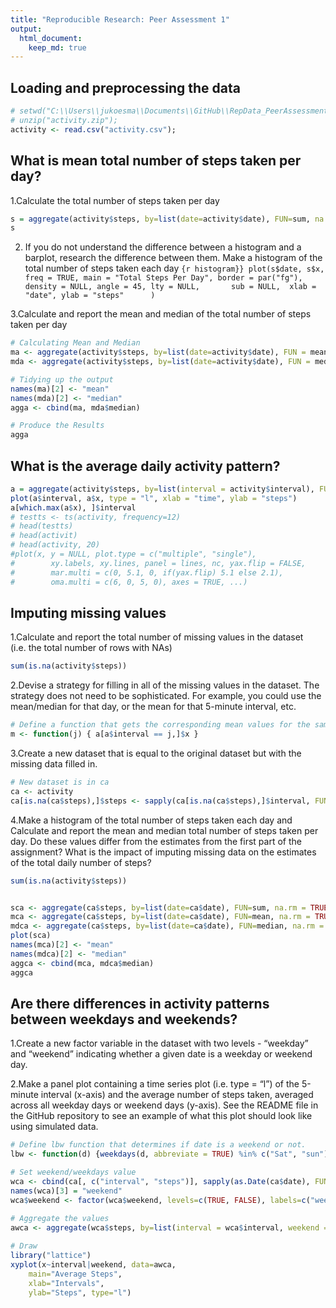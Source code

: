 ```yaml
---
title: "Reproducible Research: Peer Assessment 1"
output: 
  html_document:
    keep_md: true
---
```



## Loading and preprocessing the data
```r
# setwd("C:\\Users\\jukoesma\\Documents\\GitHub\\RepData_PeerAssessment1");
# unzip("activity.zip");
activity <- read.csv("activity.csv");
```
## What is mean total number of steps taken per day?

1.Calculate the total number of steps taken per day
```r
s = aggregate(activity$steps, by=list(date=activity$date), FUN=sum, na.rm = TRUE)
s
```


2. If you do not understand the difference between a histogram and a barplot, research the difference between them. Make a histogram of the total number of steps taken each day
```{r histogram}}
plot(s$date, s$x, freq = TRUE, main = "Total Steps Per Day", border = par("fg"), 
     density = NULL, angle = 45, lty = NULL, 
     sub = NULL,  xlab = "date", ylab = "steps"
     )
```

3.Calculate and report the mean and median of the total number of steps taken per day
```r
# Calculating Mean and Median
ma <- aggregate(activity$steps, by=list(date=activity$date), FUN = mean, na.rm = TRUE)
mda <- aggregate(activity$steps, by=list(date=activity$date), FUN = median, na.rm = TRUE)

# Tidying up the output
names(ma)[2] <- "mean"
names(mda)[2] <- "median"
agga <- cbind(ma, mda$median)

# Produce the Results
agga

```

## What is the average daily activity pattern?
```r
a = aggregate(activity$steps, by=list(interval = activity$interval), FUN=mean, na.rm = TRUE)
plot(a$interval, a$x, type = "l", xlab = "time", ylab = "steps")
a[which.max(a$x), ]$interval
# testts <- ts(activity, frequency=12)
# head(testts)
# head(activit)
# head(activity, 20)
#plot(x, y = NULL, plot.type = c("multiple", "single"),
#        xy.labels, xy.lines, panel = lines, nc, yax.flip = FALSE,
#        mar.multi = c(0, 5.1, 0, if(yax.flip) 5.1 else 2.1),
#        oma.multi = c(6, 0, 5, 0), axes = TRUE, ...)
```

## Imputing missing values

1.Calculate and report the total number of missing values in the dataset (i.e. the total number of rows with NAs)
```r
sum(is.na(activity$steps))
```

2.Devise a strategy for filling in all of the missing values in the dataset. The strategy does not need to be sophisticated. For example, you could use the mean/median for that day, or the mean for that 5-minute interval, etc.
```r
# Define a function that gets the corresponding mean values for the same interval
m <- function(j) { a[a$interval == j,]$x }

```

3.Create a new dataset that is equal to the original dataset but with the missing data filled in.
```r
# New dataset is in ca
ca <- activity
ca[is.na(ca$steps),]$steps <- sapply(ca[is.na(ca$steps),]$interval, FUN = m)
```

4.Make a histogram of the total number of steps taken each day and Calculate and report the mean and median total number of steps taken per day. Do these values differ from the estimates from the first part of the assignment? What is the impact of imputing missing data on the estimates of the total daily number of steps?


```r
sum(is.na(activity$steps))


sca <- aggregate(ca$steps, by=list(date=ca$date), FUN=sum, na.rm = TRUE)
mca <- aggregate(ca$steps, by=list(date=ca$date), FUN=mean, na.rm = TRUE)
mdca <- aggregate(ca$steps, by=list(date=ca$date), FUN=median, na.rm = TRUE)
plot(sca)
names(mca)[2] <- "mean"
names(mdca)[2] <- "median"
aggca <- cbind(mca, mdca$median)
aggca
```

## Are there differences in activity patterns between weekdays and weekends?

1.Create a new factor variable in the dataset with two levels - "weekday" and "weekend" indicating whether a given date is a weekday or weekend day.


2.Make a panel plot containing a time series plot (i.e. type = "l") of the 5-minute interval (x-axis) and the average number of steps taken, averaged across all weekday days or weekend days (y-axis). See the README file in the GitHub repository to see an example of what this plot should look like using simulated data.


```r
# Define lbw function that determines if date is a weekend or not.
lbw <- function(d) {weekdays(d, abbreviate = TRUE) %in% c("Sat", "sun")}

# Set weekend/weekdays value
wca <- cbind(ca[, c("interval", "steps")], sapply(as.Date(ca$date), FUN = lbw))
names(wca)[3] = "weekend"
wca$weekend <- factor(wca$weekend, levels=c(TRUE, FALSE), labels=c("weekend", "weekdays"))
 
# Aggregate the values
awca <- aggregate(wca$steps, by=list(interval = wca$interval, weekend = wca$weekend), FUN = mean)

# Draw
library("lattice")
xyplot(x~interval|weekend, data=awca,
    main="Average Steps",
    xlab="Intervals",
    ylab="Steps", type="l")
```